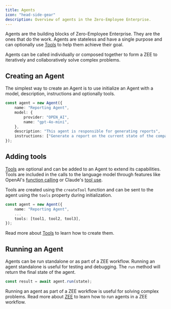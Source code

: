 ```yaml
---
title: Agents
icon: "head-side-gear"
description: Overview of agents in the Zero-Employee Enterprise.
---
```


Agents are the building blocks of Zero-Employee Enterprise. They are the ones that do the work. Agents are stateless and have a single purpose and can optionally use [Tools](/concepts/tools) to help them achieve their goal.

Agents can be called individually or composed together to form a ZEE to iteratively and collaboratively solve complex problems.

## Creating an Agent

The simplest way to create an Agent is to use initialize an Agent with a model, description, instructions and optionally tools.

```typescript
const agent = new Agent({
    name: "Reporting Agent",
    model: {
        provider: "OPEN_AI",
        name: "gpt-4o-mini",
    },
    description: "This agent is responsible for generating reports",
    instructions: ["Generate a report on the current state of the company"],
});
```

## Adding tools

[Tools](/concepts/tools) are optional and can be added to an Agent to extend its capabilities. Tools are included in the calls to the language model through features like OpenAI's [function calling](https://platform.openai.com/docs/guides/function-calling) or Claude's [tool use](https://docs.anthropic.com/en/docs/build-with-claude/tool-use).

Tools are created using the `createTool` function and can be sent to the agent using the `tools` property during initialization.

```typescript
const agent = new Agent({
    name: "Reporting Agent",
    ...
    tools: [tool1, tool2, tool3],
});
```

Read more about [Tools](/concepts/tools) to learn how to create them.

## Running an Agent

Agents can be run standalone or as part of a ZEE workflow. Running an agent standalone is useful for testing and debugging. The `run` method will return the final state of the agent.

```typescript
const result = await agent.run(state);
```

Running an agent as part of a ZEE workflow is useful for solving complex problems. Read more about [ZEE](/concepts/zeeworkflows) to learn how to run agents in a ZEE workflow.
